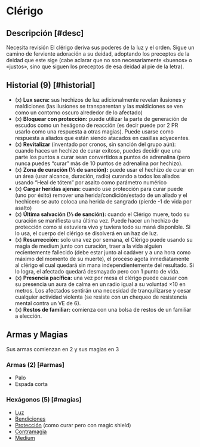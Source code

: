 
# Clérigo

<Bleed>
  <Screenshot src={holyWarriorPic} alt="placeholder" full />
</Bleed>

## Descripción [#desc]

<Callout type="warning" emoji="🔎">
  Necesita revisión
</Callout>
El clérigo deriva sus poderes de la luz y el orden. Sigue un camino de ferviente 
adoración a su deidad, adoptando los preceptos de la deidad que este sige 
(cabe aclarar que no son necesariamente «buenos» o «justos», sino que siguen los 
preceptos de esa deidad al pie de la letra).

## Historial (9) [#historial]

- (x) **Lux sacra:** sus hechizos de luz adicionalmente revelan ilusiones y maldiciones (las ilusiones se transparentan y las maldiciones se ven como un contorno oscuro alrededor de lo afectado)
- (x) **Bloquear con protección:** puede utilizar la parte de generación de escudos como un hexágono de reacción (es decir puede por 2 PR usarlo como una respuesta a otras magias). Puede usarse como respuesta a aliados que están siendo atacados en casillas adyacentes.
- (x) **Revitalizar** (inventado por cronos, sin sanción del grupo aún): cuando haces un hechizo de curar exitoso, puedes decidir que una parte los puntos a curar sean convertidos a puntos de adrenalina (pero nunca puedes “curar” más de 10 puntos de adrenalina por hechizo).
- (x) **Zona de curación (⅓ de sanción):** puede usar el hechizo de curar en un área (usar alcance, duración, radio) curando a todos los aliados usando “Heal de tótem” por asalto como parámetro numérico
- (x) **Cargar heridas ajenas:** cuando use protección para curar puede (uno por éxito) remover una herida/condición/estado de un aliado y el hechicero se auto coloca una herida de sangrado (pierde -1 de vida por asalto)
- (x) **Última salvación (⅓ de sanción):** cuando el Clérigo muere, todo su curación se manifiesta una última vez. Puede hacer un hechizo de protección como si estuviera vivo y tuviera todo su maná disponible. Si lo usa, el cuerpo del clérigo se disolverá en un haz de luz.
- (x) **Resurrección:** solo una vez por semana, el Clérigo puede usando su magia de medium junto con curación, traer a la vida alguien recientemente fallecido (debe estar junto al cadáver y a una hora como máximo del momento de su muerte), el proceso agota inmediatamente al clérigo el cual quedará sin mana independientemente del resultado. Si lo logra, el afectado quedará desmayado pero con 1 punto de vida.
- (x) **Presencia pacífica:** una vez por mesa el clérigo puede causar con su presencia un aura de calma en un radio igual a su voluntad ×10 en metros. Los afectados sentirán una necesidad de tranquilizarse y cesar cualquier actividad violenta (se resiste con un chequeo de resistencia mental contra un VE de 6).
- (x) **Restos de familiar:** comienza con una bolsa de restos de un familiar a elección.

## Armas y Magias
Sus armas comienzan en 2 y sus magias en 3

### Armas (2) [#armas]

- Palo
- Espada corta

### Hexágonos (5) [#magias]

- [Luz](/docs/list-hexagons/e01)
- [Bendiciones](/docs/list-hexagons/e04)
- [Protección](/docs/list-hexagons/e19) (como curar pero con magic shield)
- [Contramagia](/docs/list-hexagons/e12)
- [Medium](/docs/list-hexagons/e21)
